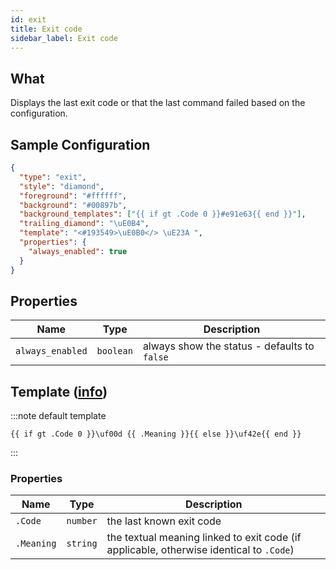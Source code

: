 ```yaml
---
id: exit
title: Exit code
sidebar_label: Exit code
---
```


## What

Displays the last exit code or that the last command failed based on the configuration.

## Sample Configuration

```json
{
  "type": "exit",
  "style": "diamond",
  "foreground": "#ffffff",
  "background": "#00897b",
  "background_templates": ["{{ if gt .Code 0 }}#e91e63{{ end }}"],
  "trailing_diamond": "\uE0B4",
  "template": "<#193549>\uE0B0</> \uE23A ",
  "properties": {
    "always_enabled": true
  }
}
```

## Properties

| Name             | Type      | Description                                  |
| ---------------- | --------- | -------------------------------------------- |
| `always_enabled` | `boolean` | always show the status - defaults to `false` |

[colors]: /docs/configuration/colors

## Template ([info][templates])

:::note default template

```template
{{ if gt .Code 0 }}\uf00d {{ .Meaning }}{{ else }}\uf42e{{ end }}
```

:::

### Properties

| Name       | Type     | Description                                                                             |
| ---------- | -------- | --------------------------------------------------------------------------------------- |
| `.Code`    | `number` | the last known exit code                                                                |
| `.Meaning` | `string` | the textual meaning linked to exit code (if applicable, otherwise identical to `.Code`) |

[templates]: /docs/configuration/templates

